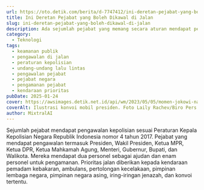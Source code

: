 ```yaml
---
url: https://oto.detik.com/berita/d-7747412/ini-deretan-pejabat-yang-boleh-dikawal-di-jalan
title: Ini Deretan Pejabat yang Boleh Dikawal di Jalan
slug: ini-deretan-pejabat-yang-boleh-dikawal-di-jalan
description: Ada sejumlah pejabat yang memang secara aturan mendapat pengawalan, termasuk saat di jalan. Ini daftar pejabat yang mendapat pengawalan.
category:
  - Teknologi
tags:
  - keamanan publik
  - pengawalan di jalan
  - peraturan kepolisian
  - undang-undang lalu lintas
  - pengawalan pejabat
  - pejabat negara
  - pengamanan pejabat
  - kendaraan prioritas
pubDate: 2025-01-24
cover: https://awsimages.detik.net.id/api/wm/2023/05/05/momen-jokowi-naik-mobil-indonesia-1-lintasi-jalan-rusak-di-lampung-2_169.jpeg?wid=54&w=650&v=1&t=jpeg
coverAlt: Ilustrasi konvoi mobil presiden. Foto Laily Rachev/Biro Pers Sekretariat Presiden
author: MixtralAI
---
```

Sejumlah pejabat mendapat pengawalan kepolisian sesuai Peraturan Kepala Kepolisian Negara Republik Indonesia nomor 4 tahun 2017. Pejabat yang mendapat pengawalan termasuk Presiden, Wakil Presiden, Ketua MPR, Ketua DPR, Ketua Mahkamah Agung, Menteri, Gubernur, Bupati, dan Walikota. Mereka mendapat dua personel sebagai ajudan dan enam personel untuk pengamanan. Prioritas jalan diberikan kepada kendaraan pemadam kebakaran, ambulans, pertolongan kecelakaan, pimpinan lembaga negara, pimpinan negara asing, iring-iringan jenazah, dan konvoi tertentu.
